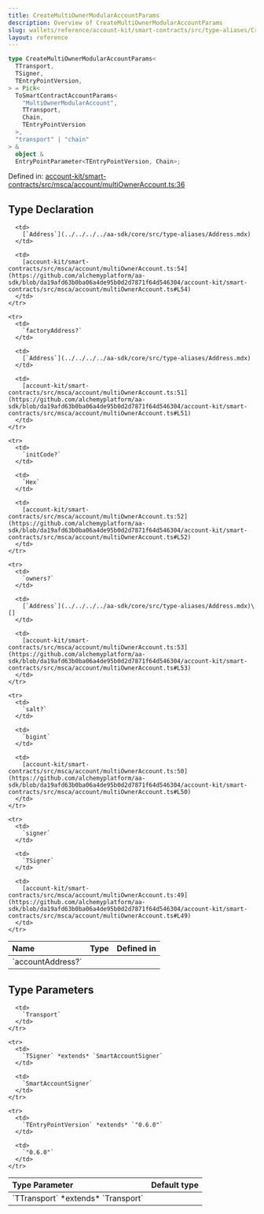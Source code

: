 ```yaml
---
title: CreateMultiOwnerModularAccountParams
description: Overview of CreateMultiOwnerModularAccountParams
slug: wallets/reference/account-kit/smart-contracts/src/type-aliases/CreateMultiOwnerModularAccountParams
layout: reference
---
```


```ts
type CreateMultiOwnerModularAccountParams<
  TTransport,
  TSigner,
  TEntryPointVersion,
> = Pick<
  ToSmartContractAccountParams<
    "MultiOwnerModularAccount",
    TTransport,
    Chain,
    TEntryPointVersion
  >,
  "transport" | "chain"
> &
  object &
  EntryPointParameter<TEntryPointVersion, Chain>;
```

Defined in: [account-kit/smart-contracts/src/msca/account/multiOwnerAccount.ts:36](https://github.com/alchemyplatform/aa-sdk/blob/da19afd63b0ba06a4de95b0d2d7871f64d546304/account-kit/smart-contracts/src/msca/account/multiOwnerAccount.ts#L36)

## Type Declaration

<table>
  <thead>
    <tr>
      <th align="left">Name</th>
      <th align="left">Type</th>
      <th align="left">Defined in</th>
    </tr>
  </thead>

  <tbody>
    <tr>
      <td>
        `accountAddress?`
      </td>

      <td>
        [`Address`](../../../../aa-sdk/core/src/type-aliases/Address.mdx)
      </td>

      <td>
        [account-kit/smart-contracts/src/msca/account/multiOwnerAccount.ts:54](https://github.com/alchemyplatform/aa-sdk/blob/da19afd63b0ba06a4de95b0d2d7871f64d546304/account-kit/smart-contracts/src/msca/account/multiOwnerAccount.ts#L54)
      </td>
    </tr>

    <tr>
      <td>
        `factoryAddress?`
      </td>

      <td>
        [`Address`](../../../../aa-sdk/core/src/type-aliases/Address.mdx)
      </td>

      <td>
        [account-kit/smart-contracts/src/msca/account/multiOwnerAccount.ts:51](https://github.com/alchemyplatform/aa-sdk/blob/da19afd63b0ba06a4de95b0d2d7871f64d546304/account-kit/smart-contracts/src/msca/account/multiOwnerAccount.ts#L51)
      </td>
    </tr>

    <tr>
      <td>
        `initCode?`
      </td>

      <td>
        `Hex`
      </td>

      <td>
        [account-kit/smart-contracts/src/msca/account/multiOwnerAccount.ts:52](https://github.com/alchemyplatform/aa-sdk/blob/da19afd63b0ba06a4de95b0d2d7871f64d546304/account-kit/smart-contracts/src/msca/account/multiOwnerAccount.ts#L52)
      </td>
    </tr>

    <tr>
      <td>
        `owners?`
      </td>

      <td>
        [`Address`](../../../../aa-sdk/core/src/type-aliases/Address.mdx)\[]
      </td>

      <td>
        [account-kit/smart-contracts/src/msca/account/multiOwnerAccount.ts:53](https://github.com/alchemyplatform/aa-sdk/blob/da19afd63b0ba06a4de95b0d2d7871f64d546304/account-kit/smart-contracts/src/msca/account/multiOwnerAccount.ts#L53)
      </td>
    </tr>

    <tr>
      <td>
        `salt?`
      </td>

      <td>
        `bigint`
      </td>

      <td>
        [account-kit/smart-contracts/src/msca/account/multiOwnerAccount.ts:50](https://github.com/alchemyplatform/aa-sdk/blob/da19afd63b0ba06a4de95b0d2d7871f64d546304/account-kit/smart-contracts/src/msca/account/multiOwnerAccount.ts#L50)
      </td>
    </tr>

    <tr>
      <td>
        `signer`
      </td>

      <td>
        `TSigner`
      </td>

      <td>
        [account-kit/smart-contracts/src/msca/account/multiOwnerAccount.ts:49](https://github.com/alchemyplatform/aa-sdk/blob/da19afd63b0ba06a4de95b0d2d7871f64d546304/account-kit/smart-contracts/src/msca/account/multiOwnerAccount.ts#L49)
      </td>
    </tr>

  </tbody>
</table>

## Type Parameters

<table>
  <thead>
    <tr>
      <th align="left">Type Parameter</th>
      <th align="left">Default type</th>
    </tr>
  </thead>

  <tbody>
    <tr>
      <td>
        `TTransport` *extends* `Transport`
      </td>

      <td>
        `Transport`
      </td>
    </tr>

    <tr>
      <td>
        `TSigner` *extends* `SmartAccountSigner`
      </td>

      <td>
        `SmartAccountSigner`
      </td>
    </tr>

    <tr>
      <td>
        `TEntryPointVersion` *extends* `"0.6.0"`
      </td>

      <td>
        `"0.6.0"`
      </td>
    </tr>

  </tbody>
</table>
